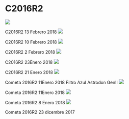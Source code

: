 
# C2016R2
<img src="https://astroccd.files.wordpress.com/2018/02/2016r2_20180213_i88.jpg" />

C2016R2 13 Febrero 2018
<img src="https://astroccd.files.wordpress.com/2018/02/2016r2_20180210_i88.jpg" />

C2016R2 10 Febrero 2018
<img src="https://astroccd.files.wordpress.com/2018/02/2016r2_20180202_i88.jpg" />

C2016R2 2 Febrero 2018
<img src="https://astroccd.files.wordpress.com/2018/01/c2016r2_20180123_i88.jpg" />

C2016R2 23Enero 2018
<img src="https://astroccd.files.wordpress.com/2018/01/2016r2_20180121_i88.jpg" />

C2016R2 21 Enero 2018
<img src="https://astroccd.files.wordpress.com/2018/01/2016r2_20180115_i88.jpg" />

Cometa 2016R2 11Enero 2018 Filtro Azul Astrodon GenII
<img src="https://astroccd.files.wordpress.com/2018/01/2016r2_20180111_i88.jpg" />

Cometa 2016R2 11Enero 2018
<img src="https://astroccd.files.wordpress.com/2018/01/c2016r2_20180108_i88.jpg" />

Cometa 2016R2 8 Enero 2018
<img src="https://astroccd.files.wordpress.com/2017/12/c2016r2_20171223_i881.jpg" />

Cometa 2016R2 23 dicembre 2017